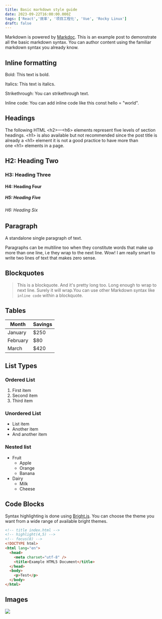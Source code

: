 ```yaml
---
title: Basic markdown style guide
date: 2023-09-22T16:00:00.000Z
tags: ['React','效率', '项目工程化', 'Vue', 'Rocky Linux']
draft: false
---
```


Markdown is powered by [Markdoc](https://markdoc.dev/). This is an example post to demonstrate all the basic markdown syntax. You can author content using the familiar markdown syntax you already know.

## Inline formatting

Bold: This text is bold.

Italics: This text is italics.

Strikethrough: You can strikethrough text.

Inline code: You can add inline code like this const hello = "world".

## Headings

The following HTML \<h2>—\<h6> elements represent five levels of section headings. \<h1> is also available but not recommended since the post title is already a \<h1> element it is not a good practice to have more than one \<h1> elements in a page.

## H2: Heading Two

### H3: Heading Three

#### H4: Heading Four

##### H5: Heading Five

###### H6: Heading Six

## Paragraph

A standalone single paragraph of text.

Paragraphs can be multiline too when they constitute words that make up more than one line, i.e they wrap to the next line. Wow! I am really smart to write two lines of text that makes zero sense.

## Blockquotes

> This is a blockquote. And it's pretty long too. Long enough to wrap to next line. Surely it will wrap.You can use other Markdown syntax like `inline code` within a blockquote.

## Tables

| Month    | Savings |
| -------- | ------- |
| January  | $250    |
| February | $80     |
| March    | $420    |

## List Types

### Ordered List

1. First item
2. Second item
3. Third item

### &#xA;Unordered List

- List item
- Another item
- And another item

### Nested list

- Fruit
  - Apple
  - Orange
  - Banana
- Dairy
  - Milk
  - Cheese

## Code Blocks

Syntax highlighting is done using [Bright.js](https://bright.codehike.org). You can choose the theme you want from a wide range of available bright themes.

```html
<!-- title index.html -->
<!-- highlight(4,5) -->
<!-- focus(8) -->
<!DOCTYPE html>
<html lang="en">
  <head>
    <meta charset="utf-8" />
    <title>Example HTML5 Document</title>
  </head>
  <body>
    <p>Test</p>
  </body>
</html>
```

## Images

![](/blogster.webp)
